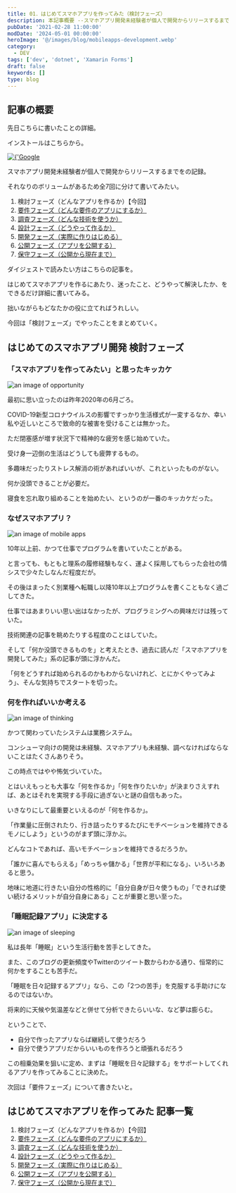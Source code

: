 ```yaml
---
title: 01．はじめてスマホアプリを作ってみた（検討フェーズ）
description: 本記事概要 --スマホアプリ開発未経験者が個人で開発からリリースするまでを記録した。それなりのボリュームが見込まれるため、全7回に区切って投稿してみたい。今回は第1回目。
pubDate: '2021-02-28 11:00:00'
modDate: '2024-05-01 00:00:00'
heroImage: '@/images/blog/mobileapps-development.webp'
category:
  - DEV
tags: ['dev', 'dotnet', 'Xamarin Forms']
draft: false
keywords: []
type: blog
---
```



## 記事の概要

先日こちらに書いたことの詳細。

<BlogCard
  title='アラフォー初心者だけどスマホアプリを開発～リリースまでがんばってみた【Android・Xamarin.Forms】'
  description='あらすじ この度、素人ながらスマホアプリ開発に挑戦してみた。今回の記事では概要と経緯について書き綴ってみたい。実際に行った作業の詳細は、全7回に分けた記事を別途作成'
  url='https://www.neputa-note.net/2021/02/onethird-release/'
  domain='www.neputa-note.net'
/>

インストールはこちらから。

<Fragment>
  <a
    href='https://play.google.com/store/apps/details?id=com.neputafactory.onethird&pcampaignid=pcampaignidMKT-Other-global-all-co-prtnr-py-PartBadge-Mar2515-1'
    target='_blank'
  >
    <Image
      src={imgGooglePlay}
      alt={'Google Play で手に入れよう'}
      width={200}
      height={59}
      format='webp'
    />
  </a>
</Fragment>

<Alert type='warning' content='Androidのみ iOS版は現在リリース未定' />

スマホアプリ開発未経験者が個人で開発からリリースするまでをの記録。

それなりのボリュームがあるため全7回に分けて書いてみたい。

1. 検討フェーズ（どんなアプリを作るか）【今回】
1. [要件フェーズ（どんな要件のアプリにするか）](/2021/03/first-mobile-app-02/)
1. [調査フェーズ（どんな技術を使うか）](/2021/03/first-mobile-app-03/)
1. [設計フェーズ（どうやって作るか）](/2021/03/first-mobile-app-04/)
1. [開発フェーズ（実際に作りはじめる）](/2021/03/first-mobile-app-05/)
1. [公開フェーズ（アプリを公開する）](/2021/03/first-mobile-app-06/)
1. [保守フェーズ（公開から現在まで）](/2021/03/first-mobile-app-07/)

ダイジェストで読みたい方はこちらの記事を。

<BlogCard
  title='アラフォー初心者だけどスマホアプリを開発～リリースまでがんばってみた【Android・Xamarin.Forms】'
  description='あらすじ この度、素人ながらスマホアプリ開発に挑戦してみた。今回の記事では概要と経緯について書き綴ってみたい。実際に行った作業の詳細は、全7回に分けた記事を別途作成'
  url='https://www.neputa-note.net/2021/02/onethird-release/'
  domain='www.neputa-note.net'
/>

はじめてスマホアプリを作るにあたり、迷ったこと、どうやって解決したか、をできるだけ詳細に書いてみる。

拙いながらもどなたかの役に立てればうれしい。

今回は「検討フェーズ」でやったことをまとめていく。

## はじめてのスマホアプリ開発 検討フェーズ

### 「スマホアプリを作ってみたい」と思ったキッカケ

![an image of opportunity](@/images/blog/3277899304654266325-pexels-gabby-k-5063562.webp "Photo by <a href='https://www.pexels.com/ja-jp/@gabby-k?utm_content=attributionCopyText&utm_medium=referral&utm_source=pexels' target='_blank'>Gabby K</a> in <a href='https://www.pexels.com/ja-jp/photo/5063562/?utm_content=attributionCopyText&utm_medium=referral&utm_source=pexels' target='_blank'>Pexels</a>")

最初に思い立ったのは昨年2020年の6月ごろ。

COVID-19新型コロナウイルスの影響ですっかり生活様式が一変するなか、幸い私や近しいところで致命的な被害を受けることは無かった。

ただ閉塞感が増す状況下で精神的な疲労を感じ始めていた。

受け身一辺倒の生活はどうしても疲弊するもの。

多趣味だったりストレス解消の術があればいいが、これといったものがない。

何か没頭できることが必要だ。

寝食を忘れ取り組めることを始めたい、というのが一番のキッカケだった。

### なぜスマホアプリ？

![an image of mobile apps](@/images/blog/3277899304654266325-pexels-pixabay-267389.webp "Photo by <a href='https://www.pexels.com/ja-jp/@pixabay?utm_content=attributionCopyText&utm_medium=referral&utm_source=pexels' target='_blank'>Pixabay</a> in <a href='https://www.pexels.com/ja-jp/photo/iphone-267389/?utm_content=attributionCopyText&utm_medium=referral&utm_source=pexels' target='_blank'>Pexels</a>")

10年以上前、かつて仕事でプログラムを書いていたことがある。

と言っても、もともと理系の履修経験もなく、運よく採用してもらった会社の情シスで少々たしなんだ程度だが。

その後はまったく別業種へ転職し以降10年以上プログラムを書くこともなく過ごしてきた。

仕事ではあまりいい思い出はなかったが、プログラミングへの興味だけは残っていた。

技術関連の記事を眺めたりする程度のことはしていた。

そして「何か没頭できるものを」と考えたとき、過去に読んだ「スマホアプリを開発してみた」系の記事が頭に浮かんだ。

「何をどうすれば始められるのかもわからないけれど、とにかくやってみよう」、そんな気持ちでスタートを切った。

### 何を作ればいいか考える

![an image of thinking](@/images/blog/3277899304654266325-pexels-pixabay-355952.webp "Photo by <a href='https://www.pexels.com/ja-jp/@pixabay?utm_content=attributionCopyText&utm_medium=referral&utm_source=pexels' target='_blank'>Pixabay</a> in <a href='https://www.pexels.com/ja-jp/photo/355952/?utm_content=attributionCopyText&utm_medium=referral&utm_source=pexels' target='_blank'>Pexels</a>")

かつて関わっていたシステムは業務システム。

コンシューマ向けの開発は未経験、スマホアプリも未経験、調べなければならないことはたくさんありそう。

この時点ではやや怖気づいていた。

とはいえもっとも大事な「何を作るか」「何を作りたいか」が決まりさえすれば、あとはそれを実現する手段に過ぎないと謎の自信もあった。

いきなりにして最重要といえるのが「何を作るか」。

「作業量に圧倒されたり、行き詰ったりするたびにモチベーションを維持できるモノにしよう」というのがまず頭に浮かぶ。

どんなコトであれば、高いモチベーションを維持できるだろうか。

「誰かに喜んでもらえる」「めっちゃ儲かる」「世界が平和になる」、いろいろあると思う。

地味に地道に行きたい自分の性格的に「自分自身が日々使うもの」「できれば使い続けるメリットが自分自身にある」ことが重要と思い至った。

### 「睡眠記録アプリ」に決定する

![an image of sleeping](@/images/blog/3277899304654266325-pet_cat_omoi_sleep_man.webp "Photo by <a href='https://www.irasutoya.com/2018/11/blog-post_95.html' target='_blank'>いらすとや</a>")

私は長年「睡眠」という生活行動を苦手としてきた。

また、このブログの更新頻度やTwitterのツイート数からわかる通り、恒常的に何かをすることも苦手だ。

「睡眠を日々記録するアプリ」なら、この「2つの苦手」を克服する手助けになるのではないか。

将来的に天候や気温差などと併せて分析できたらいいな、など夢は膨らむ。

ということで、

- 自分で作ったアプリならば継続して使うだろう
- 自分で使うアプリだからいいものを作ろうと頑張れるだろう

この相乗効果を狙いに定め、まずは「睡眠を日々記録する」をサポートしてくれるアプリを作ってみることに決めた。

次回は「要件フェーズ」について書きたいと。

## はじめてスマホアプリを作ってみた 記事一覧

1. 検討フェーズ（どんなアプリを作るか）【今回】
1. [要件フェーズ（どんな要件のアプリにするか）](/2021/03/first-mobile-app-02/)
1. [調査フェーズ（どんな技術を使うか）](/2021/03/first-mobile-app-03/)
1. [設計フェーズ（どうやって作るか）](/2021/03/first-mobile-app-04/)
1. [開発フェーズ（実際に作りはじめる）](/2021/03/first-mobile-app-05/)
1. [公開フェーズ（アプリを公開する）](/2021/03/first-mobile-app-06/)
1. [保守フェーズ（公開から現在まで）](/2021/03/first-mobile-app-07/)
